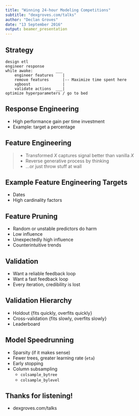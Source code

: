```yaml
---
title: "Winning 24-hour Modeling Competitions"
subtitle: "dexgroves.com/talks"
author: "Declan Groves"
date: "13 September 2016"
output: beamer_presentation
---
```


## Strategy

```
design etl
engineer response
while awake:          ___
    engineer features    |
    remove features      |-- Maximize time spent here
    xgboost              |
    validate actions  ___|
optimize hyperparameters / go to bed
```

<!-- Words on what a gbm is. xgboost -->

<!-- Zhang said that ideas last about a week, so plenty of time -->

<!-- Small data: linear models. Stuff with greater resources: other models. -->

<!-- ## Intro

>  - Allstate
>  - $\approx 220$ data people
>  - Quarterly kaggles
>  - 24/48hr time limit
 -->

## Response Engineering

 - High performance gain per time investment
 - Example: target a percentage

## Feature Engineering

>  - Transformed $X$ captures signal better than vanilla $X$
>  - Reverse generative process by thinking
>  - ...or just throw stuff at wall

<!-- ## Feature Engineering

  - Combine covariates, custom interactions
  - Map covariates to a new space
  - Treat high-cardinality variables -->

## Example Feature Engineering Targets

  - Dates
  - High cardinality factors

## Feature Pruning

  - Random or unstable predictors do harm
  - Low influence
  - Unexpectedly high influence
  - Counterintuitive trends

<!-- ## Collaborating

```R
add_dex_features <- function(df) {
  ...
  df
}
```

```R
source("add_dex_features.R")
...
df <- add_dex_features(df)
df <- add_cdc_features(df)
df <- add_jeremy_features(df)
df <- add_jesse_features(df)
...
``` -->

<!-- Say words on importance of version control, etc, should be obvious. -->

## Validation

  - Want a reliable feedback loop
  - Want a fast feedback loop
  - Every iteration, credibility is lost

<!-- Tradeoff. Zhang "think more and try less". -->

## Validation Hierarchy

  - Holdout {fits quickly, overfits quickly}
  - Cross-validation {fits slowly, overfits slowly}
  - Leaderboard

## Model Speedrunning

  - Sparsity (if it makes sense)
  - Fewer trees, greater learning rate (`eta`)
  - Early stopping
  - Column subsampling
    - `colsample_bytree`
    - `colsample_bylevel`

## Thanks for listening!

  - dexgroves.com/talks

